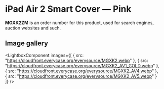 
# iPad Air 2 Smart Cover — Pink

<Callout type='info' emoji='👉🏻'>**MGXK2ZM** is an order number for this product, used for search engines, auction websites and such.</Callout>

## Image gallery

<LightboxComponent
    images={[
      {
        src: "https://cloudfront.everycase.org/everysource/MGXK2.webp"
      },
      {
        src: "https://cloudfront.everycase.org/everysource/MGXK2_AV1_GOLD.webp"
      },
      {
        src: "https://cloudfront.everycase.org/everysource/MGXK2_AV4.webp"
      },
      {
        src: "https://cloudfront.everycase.org/everysource/MGXK2_AV5.webp"
      }
    ]}
  />
